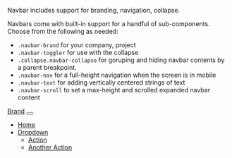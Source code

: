 Navbar includes support for branding, navigation, collapse.

Navbars come with built-in support for a handful of sub-components.
Choose from the following as needed:
- `.navbar-brand` for your company, project
- `.navbar-toggler` for use with the collapse
- `.collapse.navbar-collapse` for goruping and hiding navbar contents by a parent breakpoint.
- `.navbar-nav` for a full-height navigation when the screen is in mobile
- `.navbar-text` for adding vertically centered strings of text
- `.navbar-scroll` to set a max-height and scrolled expanded navbar content

<nav className="hk1 navbar">
    <a className="navbar-brand" href="#">Brand</a>
    <button className="navbar-toggler" type="button" data-hk-toggle="collapse" data-bs-target="#navbarContent" aria-expanded="false">
        <span className="navbar-toggler-icon"></span>
    </button>
    <div className="hk1 collapse navbar-collapse show" id="navbarContent">
        <ul className="navbar-nav">
            <li>
                <a className="nav-link active" href="#">Home</a>
            </li>
            <li className="dropdown">
                <a className="nav-link dropdown-toggle" href="#" id="navbarDropdown" data-hk-toggle="dropdown" aria-expanded="false">
                    Dropdown
                </a>
                <ul className="dropdown-menu" aria-labelledby="navbarDropdown">
                    <li><a className="dropdown-item" href="#">Action</a></li>
                    <li><a className="dropdown-item" href="#">Another Action</a></li>
                </ul>
            </li>
        </ul>
    </div>
</nav>